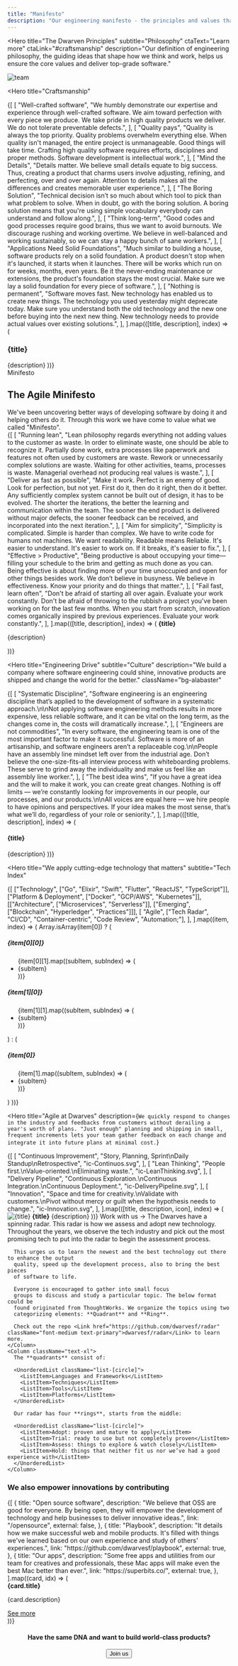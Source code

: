 ```yaml
---
title: "Manifesto"
description: "Our engineering manifesto - the principles and values that guide our approach to building software"
---
```


<Hero
  title="The Dwarven Principles"
  subtitle="Philosophy"
  ctaText="Learn more"
  ctaLink="#craftsmanship"
  description="Our definition of engineering philosophy, the guiding ideas that shape how we think and work, helps us ensure the core values and deliver top-grade software."
>
  <Image
    src="/images/manifesto/team.png"
    alt="team"
    containerClassName="mt-32"
  />
</Hero>

<Hero
  title="Craftsmanship"
>
  <Stack className="gap-20 mt-24">
    {[
      [
        "Well-crafted software",
        "We humbly demonstrate our expertise and experience through well-crafted software. We aim toward perfection with every piece we produce. We take pride in high quality products we deliver. We do not tolerate preventable defects.",
      ],
      [
        "Quality pays",
        "Quality is always the top priority. Quality problems overwhelm everything else. When quality isn't managed, the entire project is unmanageable. Good things will take time. Crafting high quality software requires efforts, disciplines and proper methods. Software development is intellectual work.",
      ],
      [
        "Mind the Details",
        "Details matter. We believe small details equate to big success. Thus, creating a product that charms users involve adjusting, refining, and perfecting, over and over again. Attention to details makes all the differences and creates memorable user experience.",
      ],
      [
        "The Boring Solution",
        "Technical decision isn’t so much about which tool to pick than what problem to solve. When in doubt, go with the boring solution. A boring solution means that you're using simple vocabulary everybody can understand and follow along.",
      ],
      [
        "Think long-term",
        "Good codes and good processes require good brains, thus we want to avoid burnouts. We discourage rushing and working overtime. We believe in well-balanced and working sustainably, so we can stay a happy bunch of sane workers.",
      ],
      [
        "Applications Need Solid Foundations",
        "Much similar to building a house, software products rely on a solid foundation. A product doesn't stop when it's launched, it starts when it launches. There will be works which run on for weeks, months, even years. Be it the never-ending maintenance or extensions, the product's foundation stays the most crucial. Make sure we lay a solid foundation for every piece of software.",
      ],
      [
        "Nothing is permanent",
        "Software moves fast. New technology has enabled us to create new things. The technology you used yesterday might deprecate today. Make sure you understand both the old technology and the new one before buying into the next new thing. New technology needs to provide actual values over existing solutions.",
      ],
    ].map(([title, description], index) => (
      <Flex
        key={index}
        className="flex-col md:flex-row gap-4"
      >
        <H3 className="col w-full md:w-5/12 lg:w-1/3 mb-6 md:mb-0">{title}</H3>
        <Paragraph className="col w-full md:w-7/12 text-xl leading-loose">{description}</Paragraph>
      </Flex>
    ))}
  </Stack>
</Hero>

<Section className="bg-alabaster">
  <Flex className="mt-24 flex-col sm:flex-row flex-wrap sm:flex-nowrap">
    <div className="col w-full md:w-5/12 lg:w-1/3 mb-16 md:mb-0">
      <Paragraph className="text-muted-foreground text-md mb-4 font-bold uppercase">
        Minifesto
      </Paragraph>
      <H1 className="text-foreground mb-6 leading-tight whitespace-pre-line">
        The Agile Minifesto
      </H1>
      <Paragraph className="text-foreground mb-8 text-xl whitespace-pre-line">
        We've been uncovering better ways of developing software by doing it and helping others do it. Through this work we have come to value what we called "Minifesto".
      </Paragraph>
    </div>
    <Stack className="col w-full md:w-7/12">
      <Stack className="gap-12">
      {[
        [
          "Running lean",
          "Lean philosophy regards everything not adding values to the customer as waste. In order to eliminate waste, one should be able to recognize it. Partially done work, extra processes like paperwork and features not often used by customers are waste. Rework or unnecessarily complex solutions are waste. Waiting for other activities, teams, processes is waste. Managerial overhead not producing real values is waste.",
        ],
        [
          "Deliver as fast as possible",
          "Make it work. Perfect is an enemy of good. Look for perfection, but not yet. First do it, then do it right, then do it better. Any sufficiently complex system cannot be built out of design, it has to be evolved. The shorter the iterations, the better the learning and communication within the team. The sooner the end product is delivered without major defects, the sooner feedback can be received, and incorporated into the next iteration.",
        ],
        [
          "Aim for simplicity",
          "Simplicity is complicated. Simple is harder than complex. We have to write code for humans not machines. We want readability. Readable means Reliable. It's easier to understand. It's easier to work on. If it breaks, it's easier to fix.",
        ],
        [
          "Effective > Productive",
          "Being productive is about occupying your time—filling your schedule to the brim and getting as much done as you can. Being effective is about finding more of your time unoccupied and open for other things besides work. We don’t believe in busyness. We believe in effectiveness. Know your priority and do things that matter.",
        ],
        [
          "Fail fast, learn often",
          "Don't be afraid of starting all over again. Evaluate your work constantly. Don't be afraid of throwing to the rubbish a project you've been working on for the last few months. When you start from scratch, innovation comes organically inspired by previous experiences. Evaluate your work constantly.",
        ],
      ].map(([title, description], index) => (
        <Flex
          key={index}
          className="flex-col gap-0"
        >
          <strong className="block font-semibold text-2xl mb-4 text-primary">{title}</strong>
          <p className="text-lg leading-loose">{description}</p>
        </Flex>
      ))}
      </Stack>
    </Stack>
  </Flex>
</Section>

<Hero
  title="Engineering Drive"
  subtitle="Culture"
  description="We build a company where software engineering could shine, innovative
  products are shipped and change the world for the better."
  className="bg-alabaster"
>
  <HStack className="flex-wrap mt-20 gap-10">
    {[
      [
        "Systematic Discipline",
        "Software engineering is an engineering discipline that’s applied to the development of software in a systematic approach.\n\nNot applying software engineering methods results in more expensive, less reliable software, and it can be vital on the long term, as the changes come in, the costs will dramatically increase.",
      ],
      [
        "Engineers are not commodities",
        "In every software, the engineering team is one of the most important factor to make it successful. Software is more of an artisanship, and software engineers aren’t a replaceable cog.\n\nPeople have an assembly line mindset left over from the industrial age. Don’t believe the one-size-fits-all interview process with whiteboarding problems. These serve to grind away the individuality and make us feel like an assembly line worker.",
      ],
      [
        "The best idea wins",
        "If you have a great idea and the will to make it work, you can create great changes. Nothing is off limits — we’re constantly looking for improvements in our people, our processes, and our products.\n\nAll voices are equal here — we hire people to have opinions and perspectives. If your idea makes the most sense, that’s what we’ll do, regardless of your role or seniority.",
      ],
    ].map(([title, description], index) => (
      <Flex
        key={index}
        className="flex-col w-full min-w-[340px] md:w-1/2 lg:w-1/3 bg-[#e7e7e7] p-10 text-[#4b4b5b]"
      >
        <H4>{title}</H4>
        <Paragraph className="whitespace-pre-line">{description}</Paragraph>
      </Flex>
    ))}
      </HStack>
</Hero>

<Hero
  title="We apply cutting-edge technology
  that matters"
  subtitle="Tech Index"
>
  <Container className="grid grid-cols-2 md:grid-cols-4 gap-8 w-full max-w-none">
    {[
      ["Technology", ["Go", "Elixir", "Swift", "Flutter", "ReactJS", "TypeScript"]],
      ["Platform & Deployment", ["Docker", "GCP/AWS", "Kubernetes"]],
      [["Architecture", ["Microservices", "Serverless"]], ["Emerging", ["Blockchain", "Hyperledger", "Practices"]]],
      [
        "Agile",
        ["Tech Radar", "CI/CD", "Container-centric", "Code Review", "Automation;"],
      ],
        ].map((item, index) => (
      Array.isArray(item[0]) ? (
        <Column
          key={index}
          className="flex-col gap-4 mb-12"
        >
          <H5>{item[0][0]}</H5>
          <ul className="list-none">
            {item[0][1].map((subItem, subIndex) => (
              <li key={subIndex} className="text-lg leading-loose">{subItem}</li>
            ))}
          </ul>
          <H5>{item[1][0]}</H5>
          <ul className="list-none">
            {item[1][1].map((subItem, subIndex) => (
              <li key={subIndex} className="text-lg leading-loose">{subItem}</li>
            ))}
          </ul>
        </Column>
      ) : (
        <Column
          key={index}
          className="flex-col gap-4 mb-12"
        >
          <H5>{item[0]}</H5>
          <ul className="list-none">
            {item[1].map((subItem, subIndex) => (
              <li key={subIndex} className="text-lg leading-loose">{subItem}</li>
            ))}
          </ul>
        </Column>
      )
    ))}
  </Container>
</Hero>

<Hero
  title="Agile at Dwarves"
  description={`We quickly respond to changes in the industry and feedbacks from customers without derailing a year's worth of plans. "Just enough" planning and shipping in small, frequent increments lets your team gather feedback on each change and integrate it into future plans at minimal cost.`}
>
  <Container className="md:flex max-w-none gap-1 pt-8 pb-16">
    {[
      [
        "Continuous Improvement",
        "Story, Planning, Sprint\nDaily Standup\nRetrospective",
        "ic-Continuos.svg",
      ],
      [
        "Lean Thinking",
        "People first.\nValue-oriented.\nEliminating waste.",
        "ic-LeanThinking.svg",
      ],
      [
        "Delivery Pipeline",
        "Continuous Exploration.\nContinuous Integration.\nContinuous Deployment.",
        "ic-DeliveryPipeline.svg",
      ],
      [
        "Innovation",
        "Space and time for creativity.\nValidate with customers.\nPivot without mercy or guilt when the hypothesis needs to change.",
        "ic-Innovation.svg",
      ],
    ].map(([title, description, icon], index) => (
      <Flex
        key={index}
        className="md:w-1/4 bg-alabaster px-12 py-10 border border-solid border-white flex-col items-center gap-0"
      >
        <Image
          src={`./svg/${icon}`}
          alt={title}
          className="mb-4 h-12"
        />
        <strong className="text-center mb-4 block text-xl font-semibold leading-tight">{title}</strong>
        <Paragraph className="text-center text-md whitespace-pre-line leading-loose">{description}</Paragraph>
      </Flex>
    ))}
  </Container>
  <Link href="/contact" className="text-xl font-medium text-primary">Work with us →</Link>
</Hero>

<Hero title="Tech Radar">
  <Flex className="flex-row flex flex-wrap xl:flex-nowrap justify-between gap-4">
    <Column className="flex-none text-xl mb-4 xl:mb-0 max-w-[35em] leading-loose">
      The Dwarves have a <Link href="/radar" className="font-medium text-primary">spinning radar</Link>. This radar is how we assess and adopt new technology. Throughout the years, we observe the tech industry and pick out the most promising tech to put into the radar to begin the assessment process.
      
      This urges us to learn the newest and the best technology out there to enhance the output
      quality, speed up the development process, also to bring the best pieces
      of software to life.
      
      Everyone is encouraged to gather into small focus
      groups to discuss and study a particular topic. The below format could be
      found originated from ThoughtWorks. We organize the topics using two
      categorizing elements: **Quadrant** and **Ring**.
      
      Check out the repo <Link href="https://github.com/dwarvesf/radar" className="font-medium text-primary">dwarvesf/radar</Link> to learn more.
    </Column>
    <Column className="text-xl">
      The **quadrants** consist of:

      <UnorderedList className="list-[circle]">
        <ListItem>Languages and Frameworks</ListItem>
        <ListItem>Techniques</ListItem>
        <ListItem>Tools</ListItem>
        <ListItem>Platforms</ListItem>
      </UnorderedList>

      Our radar has four **rings**, starts from the middle:

      <UnorderedList className="list-[circle]">
        <ListItem>Adopt: proven and mature to apply</ListItem>
        <ListItem>Trial: ready to use but not completely proven</ListItem>
        <ListItem>Assess: things to explore & watch closely</ListItem>
        <ListItem>Hold: things that neither fit us nor we’ve had a good experience with</ListItem>
      </UnorderedList>
    </Column>
  </Flex>
</Hero>

<Section className="bg-[#1e1e1e] text-white py-30 mt-20">
  <Container className="max-w-none">
    <h3 className="block text-center text-3xl font-semibold mb-20">
      We also empower innovations by contributing
    </h3>
    <Flex className="flex-row flex flex-wrap gap-8 lg:flex-nowrap">
      {[
        {
          title: "Open source software",
          description:
            "We believe that OSS are good for everyone. By being open, they will empower the development of technology and help businesses to deliver innovative ideas.",
          link: "/opensource",
          external: false,
        },
        {
          title: "Playbook",
          description:
            "It details how we make successful web and mobile products. It's filled with things we've learned based on our own experience and study of others' experiences.",
          link: "https://github.com/dwarvesf/playbook",
          external: true,
        },
        {
          title: "Our apps",
          description:
            "Some free apps and utilities from our team for creatives and professionals, these Mac apps will make even the best Mac better than ever.",
          link: "https://superbits.co/",
          external: true,
        },
      ].map((card, idx) => (
        <Flex key={idx} className="gap-2 w-full md:w-1/2 lg:w-1/3 mb-10 lg:mb-0">
          <div className="flex flex-col justify-between text-center px-16 py-8 md:px-10 h-full bg-[hsla(0,0%,95.3%,.05)] border border-[#474b59]">
            <div>
              <strong className="block w-full uppercase text-base font-semibold mb-4">
                {card.title}
              </strong>
              <p className="text-base opacity-75">{card.description}</p>
            </div>
            <div className="mt-8 w-full text-center">
              <a
                href={card.link}
                className="inline-block text-primary text-xl font-medium"
                {...(card.external
                  ? { target: "_blank", rel: "noopener noreferrer" }
                  : {})}
              >
                <span>See more</span>
              </a>
            </div>
          </div>
        </Flex>
      ))}
    </Flex>
  </Container>
</Section>

<Section className="bg-alabaster">
  <Center className="max-w-none flex-col gap-4 py-8">
    <H4 className="text-center whitespace-pre-line">
      Have the same DNA and want to build world-class
      products?
    </H4>
    <Button href="https://dwarves.careers" variant="primary" className="mx-auto" target="_blank" rel="noopener noreferrer">
      Join us
    </Button>
  </Center>
</Section>
